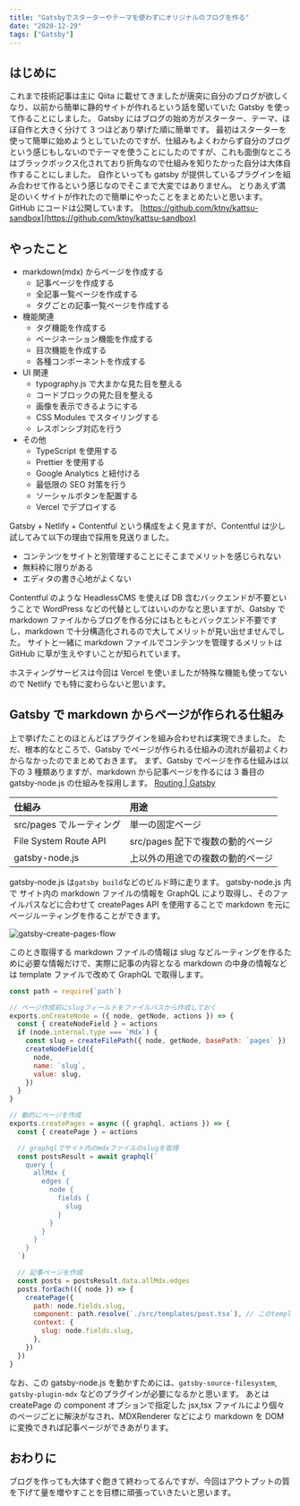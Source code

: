 ```yaml
---
title: "Gatsbyでスターターやテーマを使わずにオリジナルのブログを作る"
date: "2020-12-29"
tags: ["Gatsby"]
---
```


## はじめに

これまで技術記事は主に Qiita に載せてきましたが唐突に自分のブログが欲しくなり、以前から簡単に静的サイトが作れるという話を聞いていた Gatsby を使って作ることにしました。
Gatsby にはブログの始め方がスターター、テーマ、ほぼ自作と大きく分けて 3 つほどあり挙げた順に簡単です。
最初はスターターを使って簡単に始めようとしていたのですが、仕組みもよくわからず自分のブログという感じもしないのでテーマを使うことにしたのですが、これも面倒なところはブラックボックス化されており折角なので仕組みを知りたかった自分は大体自作することにしました。
自作といっても gatsby が提供しているプラグインを組み合わせて作るという感じなのでそこまで大変ではありません。
とりあえず満足のいくサイトが作れたので簡単にやったことをまとめたいと思います。
GitHub にコードは公開しています。
[https://github.com/ktny/kattsu-sandbox](https://github.com/ktny/kattsu-sandbox)

## やったこと

- markdown(mdx) からページを作成する
  - 記事ページを作成する
  - 全記事一覧ページを作成する
  - タグごとの記事一覧ページを作成する
- 機能関連
  - タグ機能を作成する
  - ページネーション機能を作成する
  - 目次機能を作成する
  - 各種コンポーネントを作成する
- UI 関連
  - typography.js で大まかな見た目を整える
  - コードブロックの見た目を整える
  - 画像を表示できるようにする
  - CSS Modules でスタイリングする
  - レスポンシブ対応を行う
- その他
  - TypeScript を使用する
  - Prettier を使用する
  - Google Analytics と紐付ける
  - 最低限の SEO 対策を行う
  - ソーシャルボタンを配置する
  - Vercel でデプロイする

Gatsby + Netlify + Contentful という構成をよく見ますが、Contentful は少し試してみて以下の理由で採用を見送りました。

- コンテンツをサイトと別管理することにそこまでメリットを感じられない
- 無料枠に限りがある
- エディタの書き心地がよくない

Contentful のような HeadlessCMS を使えば DB 含むバックエンドが不要ということで WordPress などの代替としてはいいのかなと思いますが、Gatsby で markdown ファイルからブログを作る分にはもともとバックエンド不要ですし、markdown で十分構造化されるので大してメリットが見い出せませんでした。
サイトと一緒に markdown ファイルでコンテンツを管理するメリットは GitHub に草が生えやすいことが知られています。

ホスティングサービスは今回は Vercel を使いましたが特殊な機能も使ってないので Netlify でも特に変わらないと思います。

## Gatsby で markdown からページが作られる仕組み

上で挙げたことのほとんどはプラグインを組み合わせれば実現できました。
ただ、根本的なところで、Gatsby でページが作られる仕組みの流れが最初よくわからなかったのでまとめておきます。
まず、Gatsby でページを作る仕組みは以下の 3 種類ありますが、markdown から記事ページを作るには 3 番目の gatsby-node.js の仕組みを採用します。
[Routing | Gatsby](https://www.gatsbyjs.com/docs/reference/routing/creating-routes/)

| 仕組み                   | 用途                             |
| :----------------------- | :------------------------------- |
| src/pages でルーティング | 単一の固定ページ                 |
| File System Route API    | src/pages 配下で複数の動的ページ |
| gatsby-node.js           | 上以外の用途での複数の動的ページ |

gatsby-node.js は`gatsby build`などのビルド時に走ります。
gatsby-node.js 内で サイト内の markdown ファイルの情報を GraphQL により取得し、そのファイルパスなどに合わせて createPages API を使用することで markdown を元にページルーティングを作ることができます。

![gatsby-create-pages-flow](./gatsby-create-pages-flow.png)

このとき取得する markdown ファイルの情報は slug などルーティングを作るために必要な情報だけで、実際に記事の内容となる markdown の中身の情報などは template ファイルで改めて GraphQL で取得します。

```js:title=gatsby-node.js
const path = require(`path`)

// ページ作成前にslugフィールドをファイルパスから作成しておく
exports.onCreateNode = ({ node, getNode, actions }) => {
  const { createNodeField } = actions
  if (node.internal.type === `Mdx`) {
    const slug = createFilePath({ node, getNode, basePath: `pages` })
    createNodeField({
      node,
      name: `slug`,
      value: slug,
    })
  }
}

// 動的にページを作成
exports.createPages = async ({ graphql, actions }) => {
  const { createPage } = actions

  // graphqlでサイト内のmdxファイルのslugを取得
  const postsResult = await graphql(`
    query {
      allMdx {
        edges {
          node {
            fields {
              slug
            }
          }
        }
      }
    }
  `)

  // 記事ページを作成
  const posts = postsResult.data.allMdx.edges
  posts.forEach(({ node }) => {
    createPage({
      path: node.fields.slug,
      component: path.resolve(`./src/templates/post.tsx`), // このtemplateに合わせて動的に変換する
      context: {
        slug: node.fields.slug,
      },
    })
  })
}
```

なお、この gatsby-node.js を動かすためには、`gatsby-source-filesystem`, `gatsby-plugin-mdx` などのプラグインが必要になるかと思います。
あとは createPage の component オプションで指定した jsx,tsx ファイルにより個々のページごとに解決がなされ、MDXRenderer などにより markdown を DOM に変換できれば記事ページができあがります。

## おわりに

ブログを作っても大体すぐ飽きて終わってるんですが、今回はアウトプットの質を下げて量を増やすことを目標に頑張っていきたいと思います。
